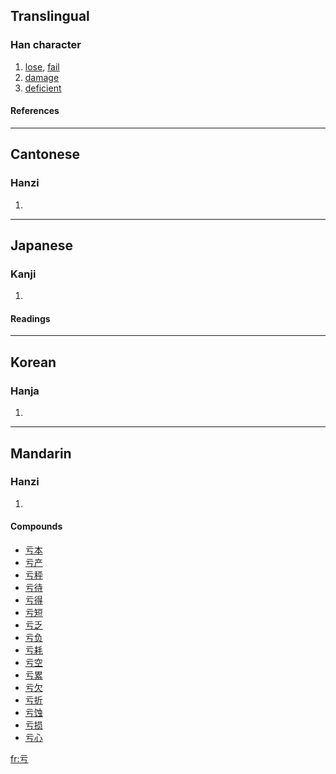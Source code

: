 {{see|虧}}<!-- may be replaced by zh-forms -->

==Translingual==
===Han character===
{{Han char|rn=7|rad=二|as=01|sn=3|four=|canj=一一女尸 (MMVS), X一一女尸 (XMMVS)}}
# [[lose]], [[fail]]
# [[damage]]
# [[deficient]]
====References====
{{Han ref|kx=0086.070|dkj=00253|dj=0177.050|hdz=10005.010|uh=4E8F|ud=20111}}
----
==Cantonese==
===Hanzi===
{{yue-hanzi|jyut=|y=kwai1}}
# {{defn|Cantonese}}
----
==Japanese==
===Kanji===
{{ja-kanji|grade=|rs=二01}}
# {{defn|Japanese}}
====Readings====
{{ja-readings|on=[[う]] (u)|kun=[[かける]] (kakeru)}}
----
==Korean==
===Hanja===
{{ko-hanja|hangeul=[[유]], [[우]]|rv=yu, u|mr=yu, u}}
# {{defn|Korean}}
----
==Mandarin==
===Hanzi===
{{cmn-hanzi|tra=虧|pin=[[kuī]] (kui1), [[yú]] (yu2)|wg=k'uei<sup>1</sup>, yü<sup>2</sup>}}
# {{defn|Mandarin}}

====Compounds====
*[[亏本]]
*[[亏产]]
*[[亏秤]]
*[[亏待]]
*[[亏得]]
*[[亏短]]
*[[亏乏]]
*[[亏负]]
*[[亏耗]]
*[[亏空]]
*[[亏累]]
*[[亏欠]]
*[[亏折]]
*[[亏蚀]]
*[[亏损]]
*[[亏心]]

[[fr:亏]]